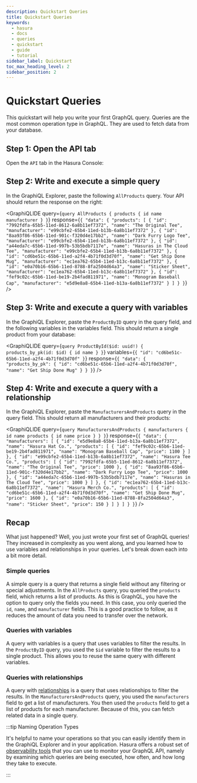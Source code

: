 ```yaml
---
description: Quickstart Queries
title: Quickstart Queries
keywords:
  - hasura
  - docs
  - queries
  - quickstart
  - guide
  - tutorial
sidebar_label: Quickstart
toc_max_heading_level: 2
sidebar_position: 2
---
```



# Quickstart Queries

This quickstart will help you write your first GraphQL query. Queries are the most common operation type in GraphQL.
They are used to fetch data from your database.

<SampleAppBlock dependent />

## Step 1: Open the API tab

Open the `API` tab in the Hasura Console:

<Thumbnail src="/img/queries/queries_api-tab_cloud2.20.0.png" alt="API tab" width="1000" />

## Step 2: Write and execute a simple query

In the GraphiQL Explorer, paste the following `AllProducts` query. Your API should return the response on the right:

<GraphiQLIDE
  query={`query AllProducts {
  products {
    id
    name
    manufacturer
  }
}`}
  response={`{
  "data": {
    "products": [
      {
        "id": "7992fdfa-65b5-11ed-8612-6a8b11ef7372",
        "name": "The Original Tee",
        "manufacturer": "e99cbfe2-65b4-11ed-b13b-6a8b11ef7372"
      },
      {
        "id": "8aa93f86-65b6-11ed-901c-f320d4e17bb2",
        "name": "Dark Furry Logo Tee",
        "manufacturer": "e99cbfe2-65b4-11ed-b13b-6a8b11ef7372"
      },
      {
        "id": "a44eda7c-65b6-11ed-997b-53b5bdb7117e",
        "name": "Hasuras in The Cloud Tee",
        "manufacturer": "e99cbfe2-65b4-11ed-b13b-6a8b11ef7372"
      },
      {
        "id": "cd6be51c-65b6-11ed-a2f4-4b71f0d3d70f",
        "name": "Get Ship Done Mug",
        "manufacturer": "ec1ea762-65b4-11ed-b13c-6a8b11ef7372"
      },
      {
        "id": "e0a70b16-65b6-11ed-8788-8fa2504d64a3",
        "name": "Sticker Sheet",
        "manufacturer": "ec1ea762-65b4-11ed-b13c-6a8b11ef7372"
      },
      {
        "id": "fef9c02c-65b6-11ed-be19-2b4fad811971",
        "name": "Monogram Baseball Cap",
        "manufacturer": "e5d9e8a8-65b4-11ed-b13a-6a8b11ef7372"
      }
    ]
  }
}`}
/>

## Step 3: Write and execute a query with variables

In the GraphiQL Explorer, paste the `ProductByID` query in the query field, and the following variables in the variables
field. This should return a single product from your database:

<GraphiQLIDE
  query={`query ProductById($id: uuid!) {
  products_by_pk(id: $id) {
    id
    name
  }
}`}
  variables={`{
  "id": "cd6be51c-65b6-11ed-a2f4-4b71f0d3d70f"
}`}
  response={`{
  "data": {
    "products_by_pk": {
      "id": "cd6be51c-65b6-11ed-a2f4-4b71f0d3d70f",
      "name": "Get Ship Done Mug"
    }
  }
}`}
/>

## Step 4: Write and execute a query with a relationship

In the GraphiQL Explorer, paste the `ManufacturersAndProducts` query in the query field. This should return all
manufacturers and their products:

<GraphiQLIDE
  query={`query ManufacturersAndProducts {
  manufacturers {
    id
    name
    products {
      id
      name
      price
    }
  }
}`}
  response={`{
  "data": {
    "manufacturers": [
      {
        "id": "e5d9e8a8-65b4-11ed-b13a-6a8b11ef7372",
        "name": "Hasura Hat Co.",
        "products": [
          {
            "id": "fef9c02c-65b6-11ed-be19-2b4fad811971",
            "name": "Monogram Baseball Cap",
            "price": 1100
          }
        ]
      },
      {
        "id": "e99cbfe2-65b4-11ed-b13b-6a8b11ef7372",
        "name": "Hasura Tee Co.",
        "products": [
          {
            "id": "7992fdfa-65b5-11ed-8612-6a8b11ef7372",
            "name": "The Original Tee",
            "price": 1000
          },
          {
            "id": "8aa93f86-65b6-11ed-901c-f320d4e17bb2",
            "name": "Dark Furry Logo Tee",
            "price": 1000
          },
          {
            "id": "a44eda7c-65b6-11ed-997b-53b5bdb7117e",
            "name": "Hasuras in The Cloud Tee",
            "price": 1000
          }
        ]
      },
      {
        "id": "ec1ea762-65b4-11ed-b13c-6a8b11ef7372",
        "name": "Hasura Merch Co.",
        "products": [
          {
            "id": "cd6be51c-65b6-11ed-a2f4-4b71f0d3d70f",
            "name": "Get Ship Done Mug",
            "price": 1600
          },
          {
            "id": "e0a70b16-65b6-11ed-8788-8fa2504d64a3",
            "name": "Sticker Sheet",
            "price": 150
          }
        ]
      }
    ]
  }
}`}
/>

## Recap

What just happened? Well, you just wrote your first set of GraphQL queries! They increased in complexity as you went
along, and you learned how to use variables and relationships in your queries. Let's break down each into a bit more
detail.

### Simple queries

A simple query is a query that returns a single field without any filtering or special adjustments. In the `AllProducts`
query, you queried the `products` field, which returns a list of products. As this is GraphQL, you have the option to
query only the fields you need. In this case, you only queried the `id`, `name`, and `manufacturer` fields. This is a
good practice to follow, as it reduces the amount of data you need to transfer over the network.

### Queries with variables

A query with variables is a query that uses variables to filter the results. In the `ProductByID` query, you used the
`$id` variable to filter the results to a single product. This allows you to reuse the same query with different
variables.

### Queries with relationships

A query with [relationships](/data-federation/data-federation-types.mdx) is a query that uses relationships to filter
the results. In the `ManufacturersAndProducts` query, you used the `manufacturers` field to get a list of manufacturers.
You then used the `products` field to get a list of products for each manufacturer. Because of this, you can fetch
related data in a single query.

:::tip Naming Operation Types

It's helpful to name your operations so that you can easily identify them in the GraphiQL Explorer and in your
application. Hasura offers a robust set of [observability tools](/observability/overview.mdx) that you can use to
monitor your GraphQL API, namely by examining which queries are being executed, how often, and how long they take to
execute.

:::
